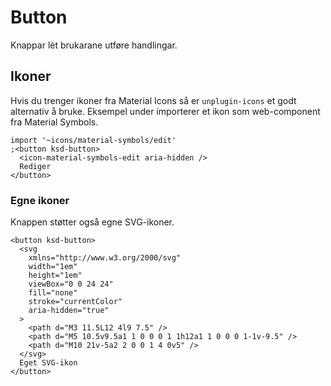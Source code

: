 

<Meta of={ButtonStories} />

# Button

Knappar lèt brukarane utføre handlingar.

<Primary />
<Controls />

## Ikoner

Hvis du trenger ikoner fra Material Icons så er `unplugin-icons` et godt alternativ å bruke. Eksempel under importerer et ikon som web-component
fra Material Symbols.

```tsx
import '~icons/material-symbols/edit'
;<button ksd-button>
  <icon-material-symbols-edit aria-hidden />
  Rediger
</button>
```

### Egne ikoner

Knappen støtter også egne SVG-ikoner.

```tsx
<button ksd-button>
  <svg
    xmlns="http://www.w3.org/2000/svg"
    width="1em"
    height="1em"
    viewBox="0 0 24 24"
    fill="none"
    stroke="currentColor"
    aria-hidden="true"
  >
    <path d="M3 11.5L12 4l9 7.5" />
    <path d="M5 10.5v9.5a1 1 0 0 0 1 1h12a1 1 0 0 0 1-1v-9.5" />
    <path d="M10 21v-5a2 2 0 0 1 4 0v5" />
  </svg>
  Eget SVG-ikon
</button>
```
